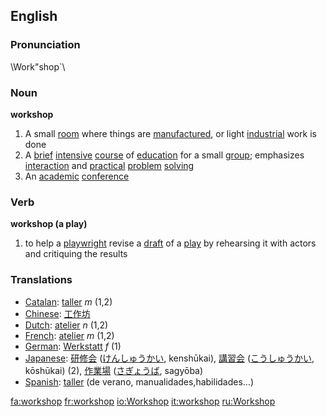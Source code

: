 ==English==
===Pronunciation===
\Work"shop`\
===Noun===
'''workshop'''
#A small [[room]] where things are [[manufacture]]d, or light [[industrial]] work is done
#A [[brief]] [[intensive]] [[course]] of [[education]] for a small [[group]]; emphasizes [[interaction]] and [[practical]] [[problem]] [[solving]]
#An [[academic]] [[conference]]
===Verb===
'''workshop (a play)'''
#to help a [[playwright]] revise a [[draft]] of a [[play]] by rehearsing it with actors and critiquing the results
===Translations===
*[[Catalan]]: [[taller]] ''m'' (1,2)
*[[Chinese]]: [[工作坊]]
*[[Dutch]]: [[atelier]] ''n'' (1,2)
*[[French]]: [[atelier]] ''m'' (1,2)
*[[German]]: [[Werkstatt]] ''f'' (1)
*[[Japanese]]: [[研修会]] ([[けんしゅうかい]], kenshūkai), [[講習会]] ([[こうしゅうかい]], kōshūkai) (2), [[作業場]] ([[さぎょうば]], sagyōba)
*[[Spanish]]: [[taller]] (de verano, manualidades,habilidades...)
[[fa:workshop]]
[[fr:workshop]]
[[io:Workshop]]
[[it:workshop]]
[[ru:Workshop]]